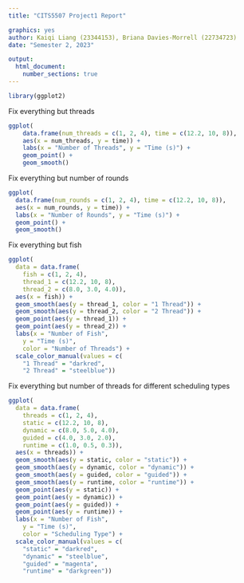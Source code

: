 ```yaml
---
title: "CITS5507 Project1 Report"

graphics: yes
author: Kaiqi Liang (23344153), Briana Davies-Morrell (22734723)
date: "Semester 2, 2023"

output:
  html_document:
    number_sections: true
---
```


```r
library(ggplot2)
```

Fix everything but threads
```r
ggplot(
    data.frame(num_threads = c(1, 2, 4), time = c(12.2, 10, 8)),
    aes(x = num_threads, y = time)) +
    labs(x = "Number of Threads", y = "Time (s)") +
    geom_point() +
    geom_smooth()
```

Fix everything but number of rounds
```r
ggplot(
  data.frame(num_rounds = c(1, 2, 4), time = c(12.2, 10, 8)),
  aes(x = num_rounds, y = time)) +
  labs(x = "Number of Rounds", y = "Time (s)") +
  geom_point() +
  geom_smooth()
```

Fix everything but fish
```r
ggplot(
  data = data.frame(
    fish = c(1, 2, 4),
    thread_1 = c(12.2, 10, 8),
    thread_2 = c(8.0, 3.0, 4.0)),
  aes(x = fish)) +
  geom_smooth(aes(y = thread_1, color = "1 Thread")) +
  geom_smooth(aes(y = thread_2, color = "2 Thread")) +
  geom_point(aes(y = thread_1)) +
  geom_point(aes(y = thread_2)) +
  labs(x = "Number of Fish",
    y = "Time (s)",
    color = "Number of Threads") +
  scale_color_manual(values = c(
    "1 Thread" = "darkred",
    "2 Thread" = "steelblue"))
```

Fix everything but number of threads for different scheduling types
```r
ggplot(
  data = data.frame(
    threads = c(1, 2, 4),
    static = c(12.2, 10, 8),
    dynamic = c(8.0, 5.0, 4.0),
    guided = c(4.0, 3.0, 2.0),
    runtime = c(1.0, 0.5, 0.3)),
  aes(x = threads)) +
  geom_smooth(aes(y = static, color = "static")) +
  geom_smooth(aes(y = dynamic, color = "dynamic")) +
  geom_smooth(aes(y = guided, color = "guided")) +
  geom_smooth(aes(y = runtime, color = "runtime")) +
  geom_point(aes(y = static)) +
  geom_point(aes(y = dynamic)) +
  geom_point(aes(y = guided)) +
  geom_point(aes(y = runtime)) +
  labs(x = "Number of Fish",
    y = "Time (s)",
    color = "Scheduling Type") +
  scale_color_manual(values = c(
    "static" = "darkred",
    "dynamic" = "steelblue",
    "guided" = "magenta",
    "runtime" = "darkgreen"))
```
